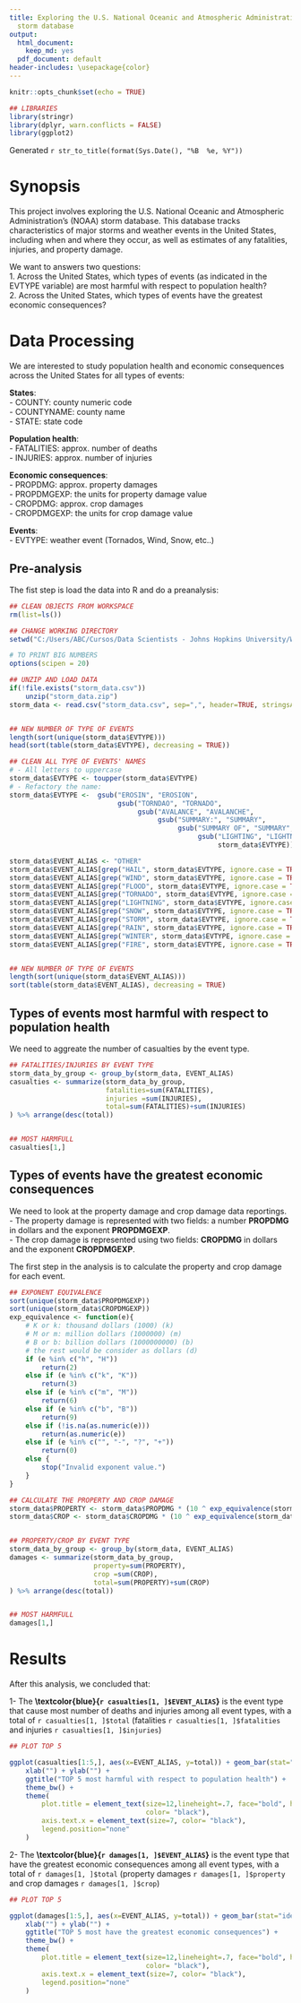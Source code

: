 ```yaml
---
title: Exploring the U.S. National Oceanic and Atmospheric Administration's (NOAA)
  storm database
output:
  html_document:
    keep_md: yes
  pdf_document: default
header-includes: \usepackage{color}
---
```


```r
knitr::opts_chunk$set(echo = TRUE)
```


```r
## LIBRARIES
library(stringr)
library(dplyr, warn.conflicts = FALSE)
library(ggplot2)

```

Generated `r str_to_title(format(Sys.Date(), "%B  %e, %Y"))`


# Synopsis

This project involves exploring the U.S. National Oceanic and Atmospheric Administration's (NOAA) storm database. This database tracks characteristics of major storms and weather events in the United States, including when and where they occur, as well as estimates of any fatalities, injuries, and property damage.

We want to answers two questions:  
1. Across the United States, which types of events (as indicated in the EVTYPE variable) are most
harmful with respect to population health?  
2. Across the United States, which types of events have the greatest economic consequences?  


# Data Processing

We are interested to study population health and economic consequences across the United States for all types of events:

**States**:  
- COUNTY: county numeric code  
- COUNTYNAME: county name   
- STATE: state code  

**Population health**:  
- FATALITIES: approx. number of deaths  
- INJURIES: approx. number of injuries

**Economic consequences**:  
- PROPDMG: approx. property damages  
- PROPDMGEXP: the units for property damage value  
- CROPDMG: approx. crop damages   
- CROPDMGEXP: the units for crop damage value  

**Events**:  
- EVTYPE: weather event (Tornados, Wind, Snow, etc..)  


## Pre-analysis

The fist step is load the data into R and do a preanalysis: 

```r
## CLEAN OBJECTS FROM WORKSPACE
rm(list=ls())

## CHANGE WORKING DIRECTORY
setwd("C:/Users/ABC/Cursos/Data Scientists - Johns Hopkins University/WorkingDirectory_Curso/datasciencecoursera_repository/Course 5/Project_2/")

# TO PRINT BIG NUMBERS
options(scipen = 20)

```

```r
## UNZIP AND LOAD DATA
if(!file.exists("storm_data.csv"))
    unzip("storm_data.zip")
storm_data <- read.csv("storm_data.csv", sep=",", header=TRUE, stringsAsFactors = FALSE)


## NEW NUMBER OF TYPE OF EVENTS
length(sort(unique(storm_data$EVTYPE)))
head(sort(table(storm_data$EVTYPE), decreasing = TRUE))

## CLEAN ALL TYPE OF EVENTS' NAMES
# - All letters to uppercase
storm_data$EVTYPE <- toupper(storm_data$EVTYPE)
# - Refactory the name:
storm_data$EVTYPE <-  gsub("EROSIN", "EROSION",
                           gsub("TORNDAO", "TORNADO", 
                                gsub("AVALANCE", "AVALANCHE", 
                                     gsub("SUMMARY:", "SUMMARY", 
                                          gsub("SUMMARY OF", "SUMMARY", 
                                               gsub("LIGHTING", "LIGHTNING",
                                                    storm_data$EVTYPE)))))) 

storm_data$EVENT_ALIAS <- "OTHER"
storm_data$EVENT_ALIAS[grep("HAIL", storm_data$EVTYPE, ignore.case = TRUE)] <- "HAIL" 
storm_data$EVENT_ALIAS[grep("WIND", storm_data$EVTYPE, ignore.case = TRUE)] <- "WIND" 
storm_data$EVENT_ALIAS[grep("FLOOD", storm_data$EVTYPE, ignore.case = TRUE)] <- "FLOOD" 
storm_data$EVENT_ALIAS[grep("TORNADO", storm_data$EVTYPE, ignore.case = TRUE)] <- "TORNADO" 
storm_data$EVENT_ALIAS[grep("LIGHTNING", storm_data$EVTYPE, ignore.case = TRUE)] <- "LIGHTNING" 
storm_data$EVENT_ALIAS[grep("SNOW", storm_data$EVTYPE, ignore.case = TRUE)] <- "SNOW"  
storm_data$EVENT_ALIAS[grep("STORM", storm_data$EVTYPE, ignore.case = TRUE)] <- "STORM"  
storm_data$EVENT_ALIAS[grep("RAIN", storm_data$EVTYPE, ignore.case = TRUE)] <- "RAIN" 
storm_data$EVENT_ALIAS[grep("WINTER", storm_data$EVTYPE, ignore.case = TRUE)] <- "WINTER" 
storm_data$EVENT_ALIAS[grep("FIRE", storm_data$EVTYPE, ignore.case = TRUE)] <- "FIRE" 


## NEW NUMBER OF TYPE OF EVENTS
length(sort(unique(storm_data$EVENT_ALIAS)))
sort(table(storm_data$EVENT_ALIAS), decreasing = TRUE)

```


## Types of events most harmful with respect to population health
We need to aggreate the number of casualties by the event type.
```r
## FATALITIES/INJURIES BY EVENT TYPE 
storm_data_by_group <- group_by(storm_data, EVENT_ALIAS)
casualties <- summarize(storm_data_by_group,  
                        fatalities=sum(FATALITIES), 
                        injuries =sum(INJURIES),
                        total=sum(FATALITIES)+sum(INJURIES) 
) %>% arrange(desc(total))


## MOST HARMFULL
casualties[1,]

```


## Types of events have the greatest economic consequences
We need to look at the property damage and crop damage data reportings.   
- The property damage is represented with two fields: a number **PROPDMG** in dollars and the exponent **PROPDMGEXP**.  
- The crop damage is represented using two fields: **CROPDMG** in dollars and the exponent **CROPDMGEXP**.   

The first step in the analysis is to calculate the property and crop damage for each event.

```r

## EXPONENT EQUIVALENCE
sort(unique(storm_data$PROPDMGEXP))
sort(unique(storm_data$CROPDMGEXP))
exp_equivalence <- function(e){
    # K or k: thousand dollars (1000) (k)
    # M or m: million dollars (1000000) (m)
    # B or b: billion dollars (1000000000) (b)
    # the rest would be consider as dollars (d)
    if (e %in% c("h", "H"))
        return(2)
    else if (e %in% c("k", "K"))
        return(3)
    else if (e %in% c("m", "M"))
        return(6)
    else if (e %in% c("b", "B"))
        return(9)
    else if (!is.na(as.numeric(e))) 
        return(as.numeric(e))
    else if (e %in% c("", "-", "?", "+"))
        return(0)
    else {
        stop("Invalid exponent value.")
    }
}

## CALCULATE THE PROPERTY AND CROP DAMAGE
storm_data$PROPERTY <- storm_data$PROPDMG * (10 ^ exp_equivalence(storm_data$PROPDMGEXP))
storm_data$CROP <- storm_data$CROPDMG * (10 ^ exp_equivalence(storm_data$CROPDMGEXP))


## PROPERTY/CROP BY EVENT TYPE 
storm_data_by_group <- group_by(storm_data, EVENT_ALIAS)
damages <- summarize(storm_data_by_group,  
                     property=sum(PROPERTY), 
                     crop =sum(CROP),
                     total=sum(PROPERTY)+sum(CROP) 
) %>% arrange(desc(total))


## MOST HARMFULL
damages[1,]

```

# Results

After this analysis, we concluded that:

1- The **\textcolor{blue}{`r casualties[1, ]$EVENT_ALIAS`}** is the event type that cause most number of deaths and injuries among all event types, with a total of `r casualties[1, ]$total` (fatalities `r casualties[1, ]$fatalities` and injuries `r casualties[1, ]$injuries`) 

```r
## PLOT TOP 5 

ggplot(casualties[1:5,], aes(x=EVENT_ALIAS, y=total)) + geom_bar(stat="identity") +
    xlab("") + ylab("") +
    ggtitle("TOP 5 most harmful with respect to population health") +
    theme_bw() +
    theme(
        plot.title = element_text(size=12,lineheight=.7, face="bold", hjust = 0.5, vjust = -1.0, 
                                  color= "black"),
        axis.text.x = element_text(size=7, color= "black"),
        legend.position="none"
    )  


```

2- The **\textcolor{blue}{`r damages[1, ]$EVENT_ALIAS`}** is the event type that have the greatest economic consequences among all event types, with a total of `r damages[1, ]$total` (property damages `r damages[1, ]$property` and crop damages `r damages[1, ]$crop`) 

```r
## PLOT TOP 5 

ggplot(damages[1:5,], aes(x=EVENT_ALIAS, y=total)) + geom_bar(stat="identity") +
    xlab("") + ylab("") +
    ggtitle("TOP 5 most have the greatest economic consequences") +
    theme_bw() +
    theme(
        plot.title = element_text(size=12,lineheight=.7, face="bold", hjust = 0.5, vjust = -1.0, 
                                  color= "black"),
        axis.text.x = element_text(size=7, color= "black"),
        legend.position="none"
    )  

```
